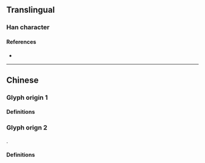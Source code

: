 {{also|壇|罈}}
{{character info}}
==Translingual==

===Han character===
{{Han char|rn=32|rad=土|as=04|sn=7|four=|canj=GMMI|ids=⿰土云}}

====References====
* {{Han ref|kx=0226.101|hdz=10421.090|uh=575B|ud=22363}}

----

==Chinese==

===Glyph origin 1===
{{rfe|zh}}

====Definitions====
{{zh-see|壇}}

===Glyph orign 2===
{{Han simp|壜|f=曇|t=云}}.

====Definitions====
{{zh-see|罈}}